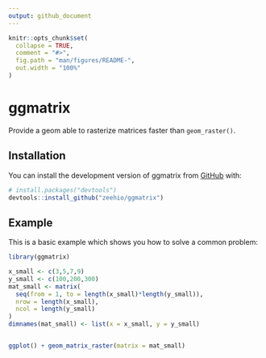 ```yaml
---
output: github_document
---
```


<!-- README.md is generated from README.Rmd. Please edit that file -->

```r
knitr::opts_chunk$set(
  collapse = TRUE,
  comment = "#>",
  fig.path = "man/figures/README-",
  out.width = "100%"
)
```

# ggmatrix

<!-- badges: start -->
<!-- badges: end -->

Provide a geom able to rasterize matrices faster than `geom_raster()`.


## Installation

You can install the development version of ggmatrix from [GitHub](https://github.com/) with:

``` r
# install.packages("devtools")
devtools::install_github("zeehio/ggmatrix")
```

## Example

This is a basic example which shows you how to solve a common problem:

```r
library(ggmatrix)

x_small <- c(3,5,7,9)
y_small <- c(100,200,300)
mat_small <- matrix(
  seq(from = 1, to = length(x_small)*length(y_small)),
  nrow = length(x_small),
  ncol = length(y_small)
)
dimnames(mat_small) <- list(x = x_small, y = y_small)


ggplot() + geom_matrix_raster(matrix = mat_small)

```

